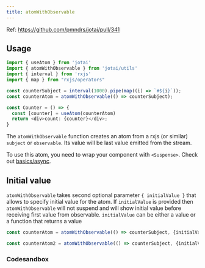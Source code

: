 ```yaml
---
title: atomWithObservable
---
```


Ref: https://github.com/pmndrs/jotai/pull/341

## Usage
```ts
import { useAtom } from 'jotai'
import { atomWithObservable } from 'jotai/utils'
import { interval } from 'rxjs'
import { map } from "rxjs/operators"

const counterSubject = interval(1000).pipe(map((i) => `#${i}`));
const counterAtom = atomWithObservable(() => counterSubject);

const Counter = () => {
  const [counter] = useAtom(counterAtom)
  return <div>count: {counter}</div>;
}
```

The `atomWithObservable` function creates an atom from a rxjs (or similar) `subject` or `observable`.
Its value will be last value emitted from the stream.

To use this atom, you need to wrap your component with `<Suspense>`. Check out [basics/async](../basics/async.mdx).

## Initial value
`atomWithObservable` takes second optional parameter `{ initialValue }` that allows to specify initial value for the atom. If `initialValue` is provided then `atomWithObservable` will not suspend and will show initial value before receiving first value from observable. `initialValue` can be either a value or a function that returns a value

```ts
const counterAtom = atomWithObservable(() => counterSubject, {initialValue: 10});

const counterAtom2 = atomWithObservable(() => counterSubject, {initialValue: () => Math.random()});
```

### Codesandbox
<CodeSandbox id="88pnt" />

